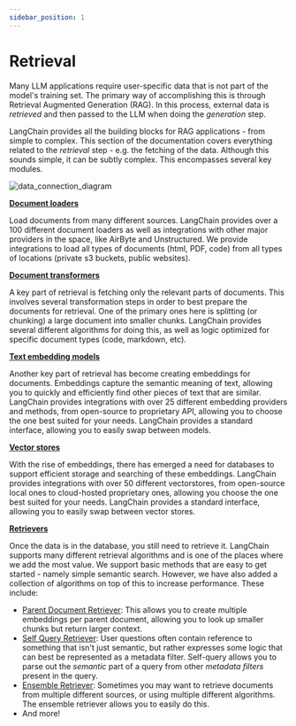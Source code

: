 ```yaml
---
sidebar_position: 1
---
```


# Retrieval

Many LLM applications require user-specific data that is not part of the model's training set.
The primary way of accomplishing this is through Retrieval Augmented Generation (RAG).
In this process, external data is *retrieved* and then passed to the LLM when doing the *generation* step.

LangChain provides all the building blocks for RAG applications - from simple to complex.
This section of the documentation covers everything related to the *retrieval* step - e.g. the fetching of the data.
Although this sounds simple, it can be subtly complex.
This encompasses several key modules.

![data_connection_diagram](/img/data_connection.jpg)

**[Document loaders](/docs/modules/data_connection/document_loaders/)**

Load documents from many different sources.
LangChain provides over a 100 different document loaders as well as integrations with other major providers in the space,
like AirByte and Unstructured.
We provide integrations to load all types of documents (html, PDF, code) from all types of locations (private s3 buckets, public websites).

**[Document transformers](/docs/modules/data_connection/document_transformers/)**

A key part of retrieval is fetching only the relevant parts of documents.
This involves several transformation steps in order to best prepare the documents for retrieval.
One of the primary ones here is splitting (or chunking) a large document into smaller chunks.
LangChain provides several different algorithms for doing this, as well as logic optimized for specific document types (code, markdown, etc).

**[Text embedding models](/docs/modules/data_connection/text_embedding/)**

Another key part of retrieval has become creating embeddings for documents.
Embeddings capture the semantic meaning of text, allowing you to quickly and
efficiently find other pieces of text that are similar.
LangChain provides integrations with over 25 different embedding providers and methods,
from open-source to proprietary API,
allowing you to choose the one best suited for your needs.
LangChain provides a standard interface, allowing you to easily swap between models.

**[Vector stores](/docs/modules/data_connection/vectorstores/)**

With the rise of embeddings, there has emerged a need for databases to support efficient storage and searching of these embeddings.
LangChain provides integrations with over 50 different vectorstores, from open-source local ones to cloud-hosted proprietary ones,
allowing you choose the one best suited for your needs.
LangChain provides a standard interface, allowing you to easily swap between vector stores.

**[Retrievers](/docs/modules/data_connection/retrievers/)**

Once the data is in the database, you still need to retrieve it.
LangChain supports many different retrieval algorithms and is one of the places where we add the most value.
We support basic methods that are easy to get started - namely simple semantic search.
However, we have also added a collection of algorithms on top of this to increase performance.
These include:

- [Parent Document Retriever](/docs/modules/data_connection/retrievers/parent_document_retriever): This allows you to create multiple embeddings per parent document, allowing you to look up smaller chunks but return larger context.
- [Self Query Retriever](/docs/modules/data_connection/retrievers/self_query): User questions often contain reference to something that isn't just semantic, but rather expresses some logic that can best be represented as a metadata filter. Self-query allows you to parse out the *semantic* part of a query from other *metadata filters* present in the query.
- [Ensemble Retriever](/docs/modules/data_connection/retrievers/ensemble): Sometimes you may want to retrieve documents from multiple different sources, or using multiple different algorithms. The ensemble retriever allows you to easily do this.
- And more!


